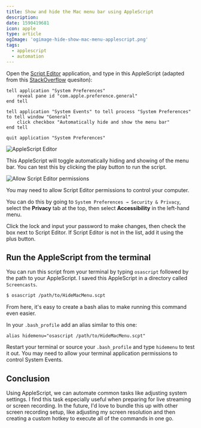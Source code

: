 ```yaml
---
title: Show and hide the Mac menu bar using AppleScript
description: 
date: 1590419681
icon: apple
type: article
ogImage: 'ogimage-hide-show-mac-menu-applescript.png'
tags:
  - applescript
  - automation
---
```


Open the [Script Editor](https://en.wikipedia.org/wiki/AppleScript_Editor) application, and type in this AppleScript (adapted from this [StackOverflow](https://apple.stackexchange.com/questions/283633/can-a-shortcut-be-created-to-toggle-menubar-visibility-that-would-persist-as-t) quesiton):

```
tell application "System Preferences"
	reveal pane id "com.apple.preference.general"
end tell

tell application "System Events" to tell process "System Preferences" to tell window "General"
	click checkbox "Automatically hide and show the menu bar"
end tell

quit application "System Preferences"
```

![AppleScript Editor](/apple-script-editor.png)

This AppleScript will toggle automatically hiding and showing of the menu bar. You can test this by clicking the play button to run the script.

![Allow Script Editor permissions](/security-and-privacy.png)

You may need to allow Script Editor permissions to control your computer.

You can do this by going to `System Preferences → Security & Privacy`, select the **Privacy** tab at the top, then select **Accessibility** in the left-hand menu.

Click the lock and input your password to make changes, then check the box next to Script Editor. If Script Editor is not in the list, add it using the plus button.

## Run the AppleScript from the terminal

You can run this script from your terminal by typing `osascript` followed by the path to your AppleScript. I saved this AppleScript in a directory called `Screencasts`.

```bash
$ osascript /path/to/HideMacMenu.scpt
```

From here, it's easy to create a bash alias to make running this command even easier.

In your `.bash_profile` add an alias similar to this one:

```
alias hidemenu="osascript /path/to/HideMacMenu.scpt"
```

Restart your terminal or source your `.bash_profile` and type `hidemenu` to test it out. You may need to allow your terminal application permissions to control System Events.

## Conclusion

Using AppleScript, we can automate common tasks like adjusting system settings. I find this task especially useful when preparing for live streaming or screen recording. In the future, I'd love to bundle this up with other screen recording setup, like adjusting my screen resolution and then creating a custom hotkey to execute all of the commands in one go.
